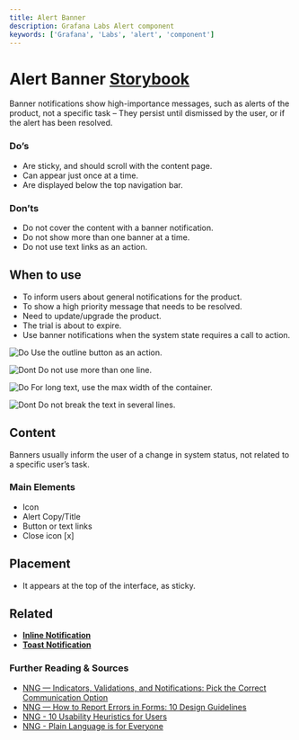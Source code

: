 ```yaml
---
title: Alert Banner
description: Grafana Labs Alert component
keywords: ['Grafana', 'Labs', 'alert', 'component']
---
```



# Alert Banner <Badge text='draft' color='orange'></Badge> <a href='https://developers.grafana.com/ui/latest/index.html?path=/story/overlays-alert--examples' target='_blank' className='header-links'>Storybook <Icon name="external-link-alt"/> </a>

Banner notifications show high-importance messages, such as alerts of the product, not a specific task – They persist until dismissed by the user, or if the alert has been resolved.


### Do’s


* Are sticky, and should scroll with the content page.
* Can appear just once at a time.
* Are displayed below the top navigation bar.


### Don’ts


* Do not cover the content with a banner notification.
* Do not show more than one banner at a time.
* Do not use text links as an action.


## When to use

* To inform users about general notifications for the product.
* To show a high priority message that needs to be resolved.
* Need to update/upgrade the product.
* The trial is about to expire.
* Use banner notifications when the system state requires a call to action.


![Do](/img/do_banner1.png) Use the outline button as an action.



![Dont](/img/dont_banner1.png) Do not use more than one line.



![Do](/img/do_banner2.png) For long text, use the max width of the container.



![Dont](/img/dont_banner2.png) Do not break the text in several lines.


## Content

Banners usually inform the user of a change in system status, not related to a specific user’s task.

### Main Elements


* Icon
* Alert Copy/Title
* Button or text links
* Close icon [x]


## Placement

* It appears at the top of the interface, as sticky.


## Related

* **[Inline Notification](/design-system/Components/alert-inline)**
* **[Toast Notification](/design-system/Components/alert-toast)**

### Further Reading & Sources



* [NNG — Indicators, Validations, and Notifications: Pick the Correct Communication Option](https://www.nngroup.com/articles/indicators-validations-notifications/)
* [NNG — How to Report Errors in Forms: 10 Design Guidelines](https://www.nngroup.com/articles/errors-forms-design-guidelines/)
* [NNG - 10 Usability Heuristics for Users](https://www.nngroup.com/articles/ten-usability-heuristics/)
* [NNG - Plain Language is for Everyone](https://www.nngroup.com/articles/plain-language-experts/)